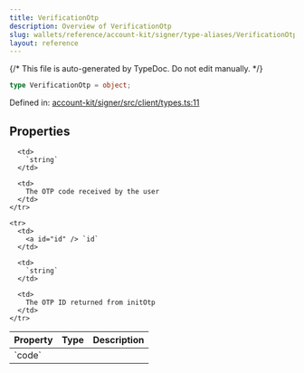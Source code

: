 ```yaml
---
title: VerificationOtp
description: Overview of VerificationOtp
slug: wallets/reference/account-kit/signer/type-aliases/VerificationOtp
layout: reference
---
```


{/* This file is auto-generated by TypeDoc. Do not edit manually. */}

```ts
type VerificationOtp = object;
```

Defined in: [account-kit/signer/src/client/types.ts:11](https://github.com/alchemyplatform/aa-sdk/blob/17aad1f572375d42a06c7e3238078a88a435d459/account-kit/signer/src/client/types.ts#L11)

## Properties

<table>
  <thead>
    <tr>
      <th align="left">Property</th>
      <th align="left">Type</th>
      <th align="left">Description</th>
    </tr>
  </thead>

  <tbody>
    <tr>
      <td>
        <a id="code" /> `code`
      </td>

      <td>
        `string`
      </td>

      <td>
        The OTP code received by the user
      </td>
    </tr>

    <tr>
      <td>
        <a id="id" /> `id`
      </td>

      <td>
        `string`
      </td>

      <td>
        The OTP ID returned from initOtp
      </td>
    </tr>

  </tbody>
</table>
